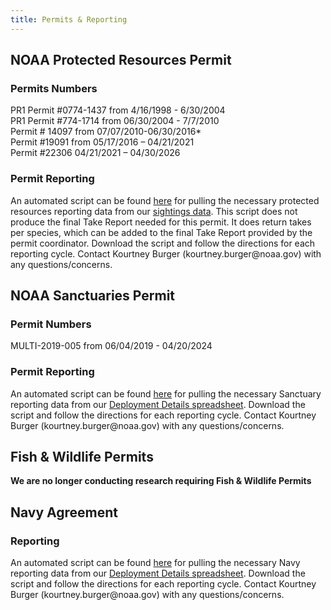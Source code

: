 ```yaml
---
title: Permits & Reporting
---
```


## NOAA Protected Resources Permit

### Permits Numbers

PR1 Permit #0774-1437 from 4/16/1998 - 6/30/2004\
PR1 Permit #774-1714 from 06/30/2004 - 7/7/2010\
Permit \# 14097 from 07/07/2010-06/30/2016\*\
Permit #19091 from 05/17/2016 -- 04/21/2021\
Permit #22306 04/21/2021 -- 04/30/2026

### Permit Reporting

An automated script can be found [here](https://github.com/SAEL-SWFSC/SAEL-lab-manual/blob/63ad139ac5c49cc3a80f1ef8a3f3c8bcbc2416ac/Scripts/PR_Takes.R) for pulling the necessary protected resources reporting data from our [sightings data](https://spotter.conserve.io/spotter/projects). This script does not produce the final Take Report needed for this permit. It does return takes per species, which can be added to the final Take Report provided by the permit coordinator. Download the script and follow the directions for each reporting cycle. Contact Kourtney Burger (kourtney.burger\@noaa.gov) with any questions/concerns.

## NOAA Sanctuaries Permit

### Permit Numbers

MULTI-2019-005 from 06/04/2019 - 04/20/2024

### Permit Reporting

An automated script can be found [here](https://github.com/SAEL-SWFSC/SAEL-lab-manual/blob/63ad139ac5c49cc3a80f1ef8a3f3c8bcbc2416ac/Scripts/NMS_Reporting.R) for pulling the necessary Sanctuary reporting data from our [Deployment Details spreadsheet](https://docs.google.com/spreadsheets/d/10bxlwfVOe1LFfj69B_YddxcA0V14m7codYwgD2YncFk/edit#gid=395545420). Download the script and follow the directions for each reporting cycle. Contact Kourtney Burger (kourtney.burger\@noaa.gov) with any questions/concerns.

## Fish & Wildlife Permits

**We are no longer conducting research requiring Fish & Wildlife Permits**

## Navy Agreement

### Reporting

An automated script can be found [here](https://github.com/SAEL-SWFSC/SAEL-lab-manual/blob/5c9712776262ca1b460776cf1bebcb6e7507e163/Scripts/NMFS-Navy_PAM-Deployments.R) for pulling the necessary Navy reporting data from our [Deployment Details spreadsheet](https://docs.google.com/spreadsheets/d/10bxlwfVOe1LFfj69B_YddxcA0V14m7codYwgD2YncFk/edit#gid=395545420). Download the script and follow the directions for each reporting cycle. Contact Kourtney Burger (kourtney.burger\@noaa.gov) with any questions/concerns.

